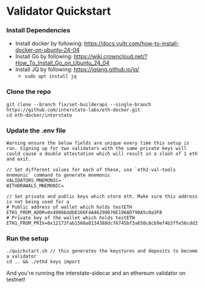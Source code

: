 # Validator Quickstart

### Install Dependencies
- Install docker by following: https://docs.vultr.com/how-to-install-docker-on-ubuntu-24-04
- Install Go by following: https://wiki.crowncloud.net/?How_To_Install_Go_on_Ubuntu_24_04
- Install JQ by following: https://jqlang.github.io/jq/
    - ```sudo apt install jq```

### Clone the repo
```
git clone --branch fix/set-builderapi --single-branch https://github.com/interstate-labs/eth-docker.git
cd eth-docker/interstate
```

### Update the .env file
    Warning ensure the below fields are unique every time this setup is run. Signing up for two validators with the same private keys will could cause a double attestation which will result in a slash of 1 eth and exit.

```
// Set different values for each of these, use `eth2-val-tools mnemonic` command to generate mnemonic
VALIDATORS_MNEMONIC=
WITHDRAWALS_MNEMONIC=

// Set private and public keys which store eth. Make sure this address is not being used for a 
# Public address of wallet which holds testETH
ETH1_FROM_ADDR=0x49066ddbD166F4A46290076E196AD790A5c0a3F8
# Private key of the wallet which holds testETH
ETH1_FROM_PRIV=0x12173fab1568a8134388dcf6745bf3a650c8cb9ef4b3ffe56cdd2f6e6f34eb52
```

### Run the setup
```
./quickstart.sh // this generates the keystores and deposits to become a validator
cd .. && ./ethd keys import
```

And you're running the interstate-sidecar and an ethereum validator on testnet!
